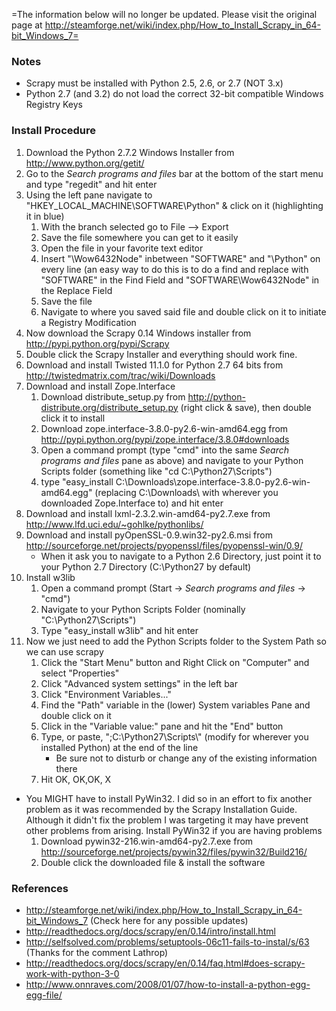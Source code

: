=The information below will no longer be updated.  Please visit the original page at http://steamforge.net/wiki/index.php/How_to_Install_Scrapy_in_64-bit_Windows_7=



=== Notes ===
*Scrapy must be installed with Python 2.5, 2.6, or 2.7 (NOT 3.x)
*Python 2.7 (and 3.2) do not load the correct 32-bit compatible Windows Registry Keys


=== Install Procedure ===
#Download the Python 2.7.2 Windows Installer from http://www.python.org/getit/
#Go to the ''Search programs and files'' bar at the bottom of the start menu and type "regedit" and hit enter
#Using the left pane navigate to "HKEY_LOCAL_MACHINE\SOFTWARE\Python" & click on it (highlighting it in blue)
##With the branch selected go to File --> Export
##Save the file somewhere you can get to it easily
##Open the file in your favorite text editor
##Insert "\Wow6432Node" inbetween "SOFTWARE" and "\Python" on every line (an easy way to do this is to do a find and replace with "SOFTWARE" in the Find Field and "SOFTWARE\Wow6432Node" in the Replace Field
##Save the file
##Navigate to where you saved said file and double click on it to initiate a Registry Modification
#Now download the Scrapy 0.14 Windows installer from http://pypi.python.org/pypi/Scrapy
#Double click the Scrapy Installer and everything should work fine.
#Download and install Twisted 11.1.0 for Python 2.7 64 bits from http://twistedmatrix.com/trac/wiki/Downloads
#Download and install Zope.Interface
##Download distribute_setup.py from http://python-distribute.org/distribute_setup.py (right click & save), then double click it to install
##Download zope.interface-3.8.0-py2.6-win-amd64.egg from http://pypi.python.org/pypi/zope.interface/3.8.0#downloads
##Open a command prompt (type "cmd" into the same ''Search programs and files'' pane as above) and navigate to your Python Scripts folder (something like "cd C:\Python27\Scripts")
##type "easy_install C:\Downloads\zope.interface-3.8.0-py2.6-win-amd64.egg" (replacing C:\Downloads\ with wherever you downloaded Zope.Interface to) and hit enter
#Download and install lxml-2.3.2.win-amd64-py2.7.‌exe from http://www.lfd.uci.edu/~gohlke/pythonlibs/
#Download and install pyOpenSSL-0.9.win32-py2.6.msi from http://sourceforge.net/projects/pyopenssl/files/pyopenssl-win/0.9/
#*When it ask you to navigate to a Python 2.6 Directory, just point it to your Python 2.7 Directory (C:\Python27 by default)
#Install w3lib
##Open a command prompt (Start -> ''Search programs and files'' -> "cmd")
##Navigate to your Python Scripts Folder (nominally "C:\Python27\Scripts")
##Type "easy_install w3lib" and hit enter
#Now we just need to add the Python Scripts folder to the System Path so we can use scrapy
##Click the "Start Menu" button and Right Click on "Computer" and select "Properties"
##Click "Advanced system settings" in the left bar
##Click "Environment Variables..."
##Find the "Path" variable in the (lower) System variables Pane and double click on it
##Click in the "Variable value:" pane and hit the "End" button
##Type, or paste, ";C:\Python27\Scripts\" (modify for wherever you installed Python) at the end of the line
##*Be sure not to disturb or change any of the existing information there
##Hit OK, OK,OK, X

*You MIGHT have to install PyWin32.  I did so in an effort to fix another problem as it was recommended by the Scrapy Installation Guide.  Although it didn't fix the problem I was targeting it may have prevent other problems from arising.  Install PyWin32 if you are having problems
*#Download pywin32-216.win-amd64-py2.7.exe from http://sourceforge.net/projects/pywin32/files/pywin32/Build216/
*#Double click the downloaded file & install the software


=== References ===
* http://steamforge.net/wiki/index.php/How_to_Install_Scrapy_in_64-bit_Windows_7 (Check here for any possible updates)
* http://readthedocs.org/docs/scrapy/en/0.14/intro/install.html
* http://selfsolved.com/problems/setuptools-06c11-fails-to-instal/s/63 (Thanks for the comment Lathrop)
* http://readthedocs.org/docs/scrapy/en/0.14/faq.html#does-scrapy-work-with-python-3-0
* http://www.onnraves.com/2008/01/07/how-to-install-a-python-egg-egg-file/